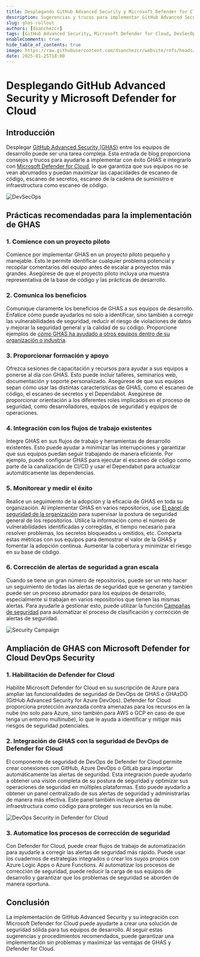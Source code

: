```yaml
---
title: Desplegando GitHub Advanced Security y Microsoft Defender for Cloud a escala
description: Sugerencias y trucos para implementar GitHub Advanced Security (GHAS) e integrarlo con Microsoft Defender for Cloud.
slug: ghas-rollout
authors: [dsanchezcr]
tags: [GitHub Advanced Security, Microsoft Defender for Cloud, DevSecOps]
enableComments: true
hide_table_of_contents: true
image: https://raw.githubusercontent.com/dsanchezcr/website/refs/heads/main/static/img/blog/2025-01-25-GHASRollout/DevSecOps.jpg
date: 2025-01-25T18:00
---
```


# Desplegando GitHub Advanced Security y Microsoft Defender for Cloud

## Introducción

Desplegar [GitHub Advanced Security (GHAS)](https://github.com/enterprise/advanced-security) entre los equipos de desarrollo puede ser una tarea compleja. Esta entrada de blog proporciona consejos y trucos para ayudarle a implementar con éxito GHAS e integrarlo con [Microsoft Defender for Cloud](https://azure.microsoft.com/products/defender-for-cloud), lo que garantiza que sus equipos no se vean abrumados y puedan maximizar las capacidades de escaneo de código, escaneo de secretos, escaneo de la cadena de suministro e infraestructura como escaneo de código.

<!--truncate-->

![DevSecOps](pathname:///img/blog/2025-01-25-GHASRollout/DevSecOps.jpg)

## Prácticas recomendadas para la implementación de GHAS

### 1. Comience con un proyecto piloto

Comience por implementar GHAS en un proyecto piloto pequeño y manejable. Esto le permite identificar cualquier problema potencial y recopilar comentarios del equipo antes de escalar a proyectos más grandes. Asegúrese de que el proyecto piloto incluya una muestra representativa de la base de código y las prácticas de desarrollo.

### 2. Comunica los beneficios

Comunique claramente los beneficios de GHAS a sus equipos de desarrollo. Enfatice cómo puede ayudarlos no solo a identificar, sino también a corregir las vulnerabilidades de seguridad, reducir el riesgo de violaciones de datos y mejorar la seguridad general y la calidad de su código. Proporcione ejemplos de [cómo GHAS ha ayudado a otros equipos dentro de su organización o industria](https://github.com/customer-stories/all).

### 3. Proporcionar formación y apoyo

Ofrezca sesiones de capacitación y recursos para ayudar a sus equipos a ponerse al día con GHAS. Esto puede incluir talleres, seminarios web, documentación y soporte personalizado. Asegúrese de que sus equipos sepan cómo usar las distintas características de GHAS, como el escaneo de código, el escaneo de secretos y el Dependabot. Asegúrese de proporcionar orientación a los diferentes roles implicados en el proceso de seguridad, como desarrolladores, equipos de seguridad y equipos de operaciones.

### 4. Integración con los flujos de trabajo existentes

Integre GHAS en sus flujos de trabajo y herramientas de desarrollo existentes. Esto puede ayudar a minimizar las interrupciones y garantizar que sus equipos puedan seguir trabajando de manera eficiente. Por ejemplo, puede configurar GHAS para ejecutar el escaneo de código como parte de la canalización de CI/CD y usar el Dependabot para actualizar automáticamente las dependencias.

### 5. Monitorear y medir el éxito

Realice un seguimiento de la adopción y la eficacia de GHAS en toda su organización. Al implementar GHAS en varios repositorios, use [El panel de seguridad de la organización](https://docs.github.com/enterprise-cloud@latest/code-security/security-overview/viewing-security-insights#viewing-the-security-overview-dashboard-for-your-organization) para supervisar la postura de seguridad general de los repositorios. Utilice la información como el número de vulnerabilidades identificadas y corregidas, el tiempo necesario para resolver problemas, los secretos bloqueados u omitidos, etc.
Comparta estas métricas con sus equipos para demostrar el valor de la GHAS y fomentar la adopción continua. Aumentar la cobertura y minimizar el riesgo en su base de código.

### 6. Corrección de alertas de seguridad a gran escala

Cuando se tiene un gran número de repositorios, puede ser un reto hacer un seguimiento de todas las alertas de seguridad que se generan y también puede ser un proceso abrumador para los equipos de desarrollo, especialmente si trabajan en varios repositorios que tienen las mismas alertas. Para ayudarle a gestionar esto, puede utilizar la función [Campañas de seguridad](https://docs.github.com/enterprise-cloud@latest/code-security/securing-your-organization/fixing-security-alerts-at-scale/best-practice-fix-alerts-at-scale#selecting-security-alerts-for-remediation) para automatizar el proceso de clasificación y corrección de alertas de seguridad.

![Security Campaign](pathname:///img/blog/2025-01-25-GHASRollout/sec-campaign.jpg)

## Ampliación de GHAS con Microsoft Defender for Cloud DevOps Security

### 1. Habilitación de Defender for Cloud

Habilite Microsoft Defender for Cloud en su suscripción de Azure para ampliar las funcionalidades de seguridad de DevOps de GHAS o GHAzDO (GitHub Advanced Security for Azure DevOps). Defender for Cloud proporciona protección avanzada contra amenazas para los recursos en la nube (no solo para Azure, sino también para AWS o GCP en caso de que tenga un entorno multinube), lo que le ayuda a identificar y mitigar más riesgos de seguridad potenciales.

### 2. Integración de GHAS con la seguridad de DevOps de Defender for Cloud

El componente de seguridad de DevOps de Defender for Cloud permite crear conexiones con GitHub, Azure DevOps o GitLab para importar automáticamente las alertas de seguridad. Esta integración puede ayudarlo a obtener una visión completa de su postura de seguridad y optimizar sus operaciones de seguridad en múltiples plataformas. Esto puede ayudarlo a obtener un panel centralizado de sus alertas de seguridad y administrarlas de manera más efectiva. Este panel también incluye alertas de infraestructura como código para proteger sus recursos en la nube.

![DevOps Security in Defender for Cloud](pathname:///img/blog/2025-01-25-GHASRollout/devops-security-overview.jpg)

### 3. Automatice los procesos de corrección de seguridad

Con Defender for Cloud, puede crear flujos de trabajo de automatización para ayudarle a corregir las alertas de seguridad más rápido. Puede usar los cuadernos de estrategias integrados o crear los suyos propios con Azure Logic Apps o Azure Functions. Al automatizar los procesos de corrección de seguridad, puede reducir la carga de sus equipos de desarrollo y garantizar que los problemas de seguridad se aborden de manera oportuna.

## Conclusión

La implementación de GitHub Advanced Security y su integración con Microsoft Defender for Cloud puede ayudarte a crear una solución de seguridad sólida para tus equipos de desarrollo. Al seguir estas sugerencias y procedimientos recomendados, puede garantizar una implementación sin problemas y maximizar las ventajas de GHAS y Defender for Cloud.